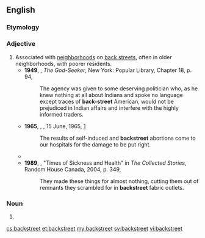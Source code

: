 {{also|back street}}
==English==

===Etymology===
{{compound|en|back|street}}

===Adjective===
{{en-adj}}

# Associated with [[neighborhood]]s on [[back street]]s, often in older neighborhoods, with poorer residents.
#* '''1949''', {{w|Sinclair Lewis}}, ''The God-Seeker'', New York: Popular Library, Chapter 18, p. 94,
#*: The agency was given to some deserving politician who, as he knew nothing at all about Indians and spoke no language except traces of '''back-street''' American, would not be prejudiced in Indian affairs and interfere with the highly informed traders.
#* '''1965''', {{w|Renée Short}}, ''{{w|Hansard}}'', 15 June, 1965, [http://www.hansard-corpus.org]
#*: The results of self-induced and '''backstreet''' abortions come to our hospitals for the damage to be put right.
#* {{quote-song
|year=1983
|title={{w|Uptown Girl}}
|album={{w|An Innocent Man}}
|composer={{w|Billy Joel}}
|passage=She's been living in her uptown world / I bet she's never had a '''backstreet''' guy / I bet her momma never told her why
}}
#* '''1989''', {{w|Carol Shields}}, "Times of Sickness and Health" in ''The Collected Stories'', Random House Canada, 2004, p. 349,
#*: They made these things for almost nothing, cutting them out of remnants they scrambled for in '''backstreet''' fabric outlets.

===Noun===
{{en-noun}}

# {{alternative spelling of|back street|lang=en}}

[[cs:backstreet]]
[[et:backstreet]]
[[my:backstreet]]
[[sv:backstreet]]
[[vi:backstreet]]